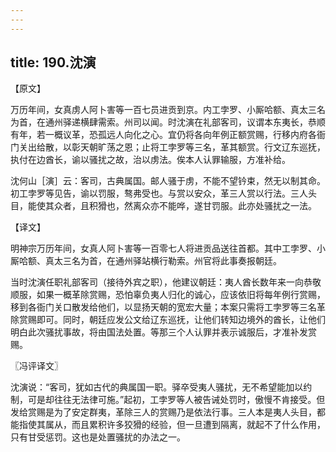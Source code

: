 ```yaml
---
---
---
```

title: 190.沈演
---



【原文】

万历年间，女真虏人阿卜害等一百七员进贡到京。内工孛罗、小厮哈额、真太三名为首，在通州驿递横肆需索。州司以闻。时沈演在礼部客司，议谓本东夷长，恭顺有年，若一概议革，恐孤远人向化之心。宜仍将各向年例正额赏赐，行移内府各衙门关出给散，以彰天朝旷荡之恩；止将工孛罗等三名，革其额赏。行文辽东巡抚，执付在边酋长，谕以骚扰之故，治以虏法。俟本人认罪输服，方准补给。

沈何山［演］云：客司，古典属国。邮人骚于虏，不能不望钤束，然无以制其命。初工孛罗等见告，谕以罚服，骜弗受也。与赏以安众，革三人赏以行法。三人头目，能使其众者，且积猾也，然离众亦不能哗，遂甘罚服。此亦处骚扰之一法。

【译文】

明神宗万历年间，女真人阿卜害等一百零七人将进贡品送往首都。其中工孛罗、小厮哈额、真太三名为首，在通州驿站横行勒索。州官将此事奏报朝廷。

当时沈演任职礼部客司（接待外宾之职），他建议朝廷：夷人酋长数年来一向恭敬顺服，如果一概革除赏赐，恐怕辜负夷人归化的诚心，应该依旧将每年例行赏赐，移到各衙门关口散发给他们，以显扬天朝的宽宏大量；本案只需将工孛罗等三名革除赏赐即可。同时，朝廷应发公文给辽东巡抚，让他们转知边境外的酋长，让他们明白此次骚扰事故，将由国法处置。等那三个人认罪并表示诚服后，才准补发赏赐。

〖冯评译文〗

沈演说：“客司，犹如古代的典属国一职。驿卒受夷人骚扰，无不希望能加以约制，可是却往往无法律可施。”起初，工孛罗等人被告诫处罚时，傲慢不肯接受。但发给赏赐是为了安定群夷，革除三人的赏赐乃是依法行事。三人本是夷人头目，都能指使其属从，而且累积许多狡猾的经验，但一旦遭到隔离，就起不了什么作用，只有甘受惩罚。这也是处置骚扰的办法之一。